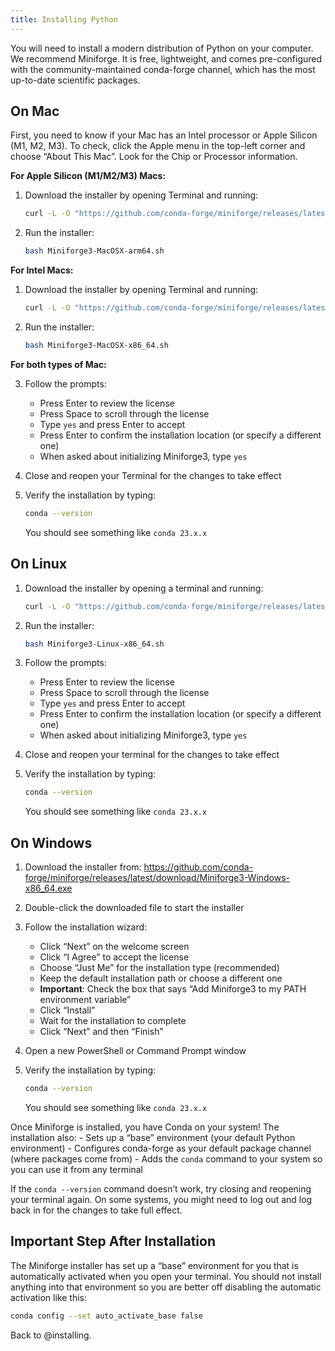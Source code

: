 ```yaml
---
title: Installing Python
---
```


You will need to install a modern distribution of Python on your computer. We recommend Miniforge. It is free, lightweight, and comes pre-configured with the community-maintained conda-forge channel, which has the most up-to-date scientific packages.

::: {.panel-tabset}

## On Mac

First, you need to know if your Mac has an Intel processor or Apple Silicon (M1, M2, M3). To check, click the Apple menu in the top-left corner and choose "About This Mac". Look for the Chip or Processor information.

**For Apple Silicon (M1/M2/M3) Macs:**

1. Download the installer by opening Terminal and running:
   ```bash
   curl -L -O "https://github.com/conda-forge/miniforge/releases/latest/download/Miniforge3-MacOSX-arm64.sh"
   ```

2. Run the installer:
   ```bash
   bash Miniforge3-MacOSX-arm64.sh
   ```

**For Intel Macs:**

1. Download the installer by opening Terminal and running:
   ```bash
   curl -L -O "https://github.com/conda-forge/miniforge/releases/latest/download/Miniforge3-MacOSX-x86_64.sh"
   ```

2. Run the installer:
   ```bash
   bash Miniforge3-MacOSX-x86_64.sh
   ```

**For both types of Mac:**

3. Follow the prompts:
   - Press Enter to review the license
   - Press Space to scroll through the license
   - Type `yes` and press Enter to accept
   - Press Enter to confirm the installation location (or specify a different one)
   - When asked about initializing Miniforge3, type `yes`

4. Close and reopen your Terminal for the changes to take effect

5. Verify the installation by typing:
   ```bash
   conda --version
   ```
   You should see something like `conda 23.x.x`

## On Linux

1. Download the installer by opening a terminal and running:
   ```bash
   curl -L -O "https://github.com/conda-forge/miniforge/releases/latest/download/Miniforge3-Linux-x86_64.sh"
   ```

2. Run the installer:
   ```bash
   bash Miniforge3-Linux-x86_64.sh
   ```

3. Follow the prompts:
   - Press Enter to review the license
   - Press Space to scroll through the license
   - Type `yes` and press Enter to accept
   - Press Enter to confirm the installation location (or specify a different one)
   - When asked about initializing Miniforge3, type `yes`

4. Close and reopen your terminal for the changes to take effect

5. Verify the installation by typing:
   ```bash
   conda --version
   ```
   You should see something like `conda 23.x.x`

## On Windows

1. Download the installer from: 
   [https://github.com/conda-forge/miniforge/releases/latest/download/Miniforge3-Windows-x86_64.exe](https://github.com/conda-forge/miniforge/releases/latest/download/Miniforge3-Windows-x86_64.exe)

2. Double-click the downloaded file to start the installer

3. Follow the installation wizard:
   - Click "Next" on the welcome screen
   - Click "I Agree" to accept the license
   - Choose "Just Me" for the installation type (recommended)
   - Keep the default installation path or choose a different one
   - **Important**: Check the box that says "Add Miniforge3 to my PATH environment variable"
   - Click "Install"
   - Wait for the installation to complete
   - Click "Next" and then "Finish"

4. Open a new PowerShell or Command Prompt window

5. Verify the installation by typing:
   ```bash
   conda --version
   ```
   You should see something like `conda 23.x.x`

:::

Once Miniforge is installed, you have Conda on your system! The installation also:
- Sets up a "base" environment (your default Python environment)
- Configures conda-forge as your default package channel (where packages come from)
- Adds the `conda` command to your system so you can use it from any terminal

If the `conda --version` command doesn't work, try closing and reopening your terminal again. On some systems, you might need to log out and log back in for the changes to take full effect.

## Important Step After Installation

The Miniforge installer has set up a "base" environment for you that is automatically activated when you open your terminal. You should not install anything into that environment so you are better off disabling the automatic activation like this:

```bash
conda config --set auto_activate_base false
```

Back to @installing.